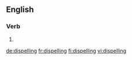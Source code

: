 ==English==

===Verb===
{{head|en}}

# {{present participle of|dispel|lang=en}}

[[de:dispelling]]
[[fr:dispelling]]
[[fi:dispelling]]
[[vi:dispelling]]